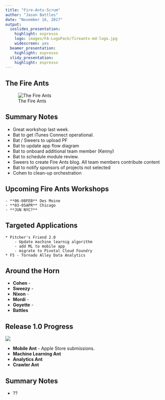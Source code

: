 ```yaml
---
title: "Fire-Ants-Scrum"
author: "Jason Battles"
date: "November 16, 2017"
output:
  ioslides_presentation:
    highlight: espresso
    logo: images/FA-LogoPack/fireants-md-logo.jpg
    widescreen: yes
  beamer_presentation:
    highlight: espresso
  slidy_presentation:
    highlight: espresso
---
```

## The Fire Ants
![The Fire Ants](images/FireAnts-KC-20171110b.jpg)

## Summary Notes
* Great workshop last week.
* Bat to get iTunes Connect operational. 
* Bat / Sweers to upload PF
* Bat to update app flow diagram
* Bat to onboard additional team member (Kenny)
* Bat to schedule module review.
* Sweers to create Fire Ants blog.  All team members contribute content
* Bat to notify sponsors of projects not selected
* Cohen to clean-up orchestration

## Upcoming Fire Ants Workshops
    - **06-08FEB** Des Moine
    - **03-05APR** Chicago
    - **JUN NYC?**
    
## Targeted Applications
    * Pitcher's Friend 2.0
        - Update machine learnig algorithm
        - add ML to mobile app
        - migrate to Pivotal Cloud Foundry
    * F5 - Tornado Alley Data Analytics 
    
## Around the Horn

* **Cohen** - 
* **Sweezy** - 
* **Nixon** - 
* **Mordi** - 
* **Goyette** - 
* **Battles**
      
## Release 1.0 Progress
![](images/prog-20171116.png)

* **Mobile Ant** - Apple Store submissions.
* **Machine Learning Ant** 
* **Analytics Ant**   
* **Crawler Ant** 

## Summary Notes
* ??
                                
                                
